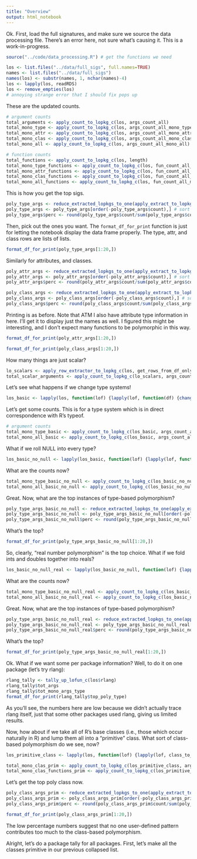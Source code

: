 ```yaml
---
title: "Overview"
output: html_notebook
---
```


Ok.
First, load the full signatures, and make sure we source the data processing file.
There's an error here, not sure what's causing it.
This is a work-in-progress.

```r
source("../code/data_processing.R") # get the functions we need
```

```r
los <- list.files("../data/full_sigs", full.names=TRUE)
names <- list.files("../data/full_sigs")
names(los) <- substr(names, 1, nchar(names)-4)
los <- lapply(los, readRDS)
los <- remove_empties(los)
# annoying strange error that I should fix pops up
```

These are the updated counts.
```r
# argument counts
total_arguments <- apply_count_to_lopkg_c(los, args_count_all)
total_mono_type <- apply_count_to_lopkg_c(los, args_count_all_mono_type)
total_mono_attr <- apply_count_to_lopkg_c(los, args_count_all_mono_attr_pattern)
total_mono_clas <- apply_count_to_lopkg_c(los, args_count_all_mono_class)
total_mono_all <- apply_count_to_lopkg_c(los, args_count_all_mono_all)
```

```r
# function counts
total_functions <- apply_count_to_lopkg_c(los, length)
total_mono_type_functions <- apply_count_to_lopkg_c(los, fun_count_all_mono_type)
total_mono_attr_functions <- apply_count_to_lopkg_c(los, fun_count_all_mono_attr_pattern)
total_mono_clas_functions <- apply_count_to_lopkg_c(los, fun_count_all_mono_class)
total_mono_all_functions <- apply_count_to_lopkg_c(los, fun_count_all_mono_all)
```

This is how you get the top sigs.
```r
poly_type_args <- reduce_extracted_lopkgs_to_one(apply_extract_to_lopkg(los, extract_poly_type_args))
poly_type_args <- poly_type_args[order(-poly_type_args$count),] # sort by count
poly_type_args$perc <- round(poly_type_args$count/sum(poly_type_args$count) * 100, 2)
```

Then, pick out the ones you want.
The `format_df_for_print` function is just for letting the notebook display the data frame properly.
The type, attr, and class rows are lists of lists.
```r
format_df_for_print(poly_type_args[1:20,])
```

Similarly for attributes, and classes.
```r
poly_attr_args <- reduce_extracted_lopkgs_to_one(apply_extract_to_lopkg(los, extract_poly_attr_args))
poly_attr_args <- poly_attr_args[order(-poly_attr_args$count),] # sort by count
poly_attr_args$perc <- round(poly_attr_args$count/sum(poly_attr_args$count) * 100, 2)
```

```r
poly_class_args <- reduce_extracted_lopkgs_to_one(apply_extract_to_lopkg(los, extract_poly_class_args))
poly_class_args <- poly_class_args[order(-poly_class_args$count),] # sort by count
poly_class_args$perc <- round(poly_class_args$count/sum(poly_class_args$count) * 100, 2)
```

Printing is as before.
Note that ATM I also have attribute type information in here.
I'll get it to display just the names as well.
I figured this might be interesting, and I don't expect many functions to be polymorphic in this way.
```r
format_df_for_print(poly_attr_args[1:20,])
```

```r
format_df_for_print(poly_class_args[1:20,])
```

How many things are just scalar?
```r
lo_scalars <- apply_row_extractor_to_lopkg_c(los, get_rows_from_df_only_scalar)
total_scalar_arguments <- apply_count_to_lopkg_c(lo_scalars, args_count_all)
```

Let's see what happens if we change type systems!
```r
los_basic <- lapply(los, function(lof) {lapply(lof, function(df) {change_type_systems_df(df, type_map_T0_to_r)})})
```

Let's get some counts.
This is for a type system which is in direct correspondence with R's typeof.
```r
# argument counts
total_mono_type_basic <- apply_count_to_lopkg_c(los_basic, args_count_all_mono_type)
total_mono_all_basic <- apply_count_to_lopkg_c(los_basic, args_count_all_mono_all)
```

What if we roll NULL into every type?
```r
los_basic_no_null <- lapply(los_basic, function(lof) {lapply(lof, function(df) {fold_NULL_into_other_types_df(df)})})
```

What are the counts now?
```r
total_mono_type_basic_no_null <- apply_count_to_lopkg_c(los_basic_no_null, args_count_all_mono_type)
total_mono_all_basic_no_null <- apply_count_to_lopkg_c(los_basic_no_null, args_count_all_mono_all)
```

Great.
Now, what are the top instances of type-based polymorphism?
```r
poly_type_args_basic_no_null <- reduce_extracted_lopkgs_to_one(apply_extract_to_lopkg(los_basic_no_null, extract_poly_type_args))
poly_type_args_basic_no_null <- poly_type_args_basic_no_null[order(-poly_type_args_basic_no_null$count),] # sort by count
poly_type_args_basic_no_null$perc <- round(poly_type_args_basic_no_null$count/sum(poly_type_args_basic_no_null$count) * 100, 2)
```

What's the top?
```r
format_df_for_print(poly_type_args_basic_no_null[1:20,])
```

So, clearly, "real number polymorphism" is the top choice.
What if we fold ints and doubles together into reals?

```r
los_basic_no_null_real <- lapply(los_basic_no_null, function(lof) {lapply(lof, function(df) {fold_together_int_double_df(df)})})
```

What are the counts now?
```r
total_mono_type_basic_no_null_real <- apply_count_to_lopkg_c(los_basic_no_null_real, args_count_all_mono_type)
total_mono_all_basic_no_null_real <- apply_count_to_lopkg_c(los_basic_no_null_real, args_count_all_mono_all)
```

Great.
Now, what are the top instances of type-based polymorphism?
```r
poly_type_args_basic_no_null_real <- reduce_extracted_lopkgs_to_one(apply_extract_to_lopkg(los_basic_no_null_real, extract_poly_type_args))
poly_type_args_basic_no_null_real <- poly_type_args_basic_no_null_real[order(-poly_type_args_basic_no_null_real$count),] # sort by count
poly_type_args_basic_no_null_real$perc <- round(poly_type_args_basic_no_null_real$count/sum(poly_type_args_basic_no_null_real$count) * 100, 2)
```

What's the top?
```r
format_df_for_print(poly_type_args_basic_no_null_real[1:20,])
```

Ok.
What if we want some per package information?
Well, to do it on one package (let's try rlang):

```r
rlang_tally <- tally_up_lofun_c(los$rlang)
rlang_tally$tot_args
rlang_tally$tot_mono_args_type
format_df_for_print(rlang_tally$top_poly_type)
```

As you'll see, the numbers here are low because we didn't actually trace rlang itself, just that some other packages used rlang, giving us limited results.

Now, how about if we take all of R's base classes (i.e., those which occur naturally in R) and lump them all into a "primitive" class.
What sort of class-based polymorphism do we see, now?

```r
los_primitive_class <- lapply(los, function(lof) {lapply(lof, class_to_primitive_df)})
```

```r
total_mono_clas_prim <- apply_count_to_lopkg_c(los_primitive_class, args_count_all_mono_class)
total_mono_clas_functions_prim <- apply_count_to_lopkg_c(los_primitive_class, fun_count_all_mono_class)
```

Let's get the top poly class now.
```r
poly_class_args_prim <- reduce_extracted_lopkgs_to_one(apply_extract_to_lopkg(los_primitive_class, extract_poly_class_args))
poly_class_args_prim <- poly_class_args_prim[order(-poly_class_args_prim$count),] # sort by count
poly_class_args_prim$perc <- round(poly_class_args_prim$count/sum(poly_class_args_prim$count) * 100, 2)
```

```r
format_df_for_print(poly_class_args_prim[1:20,])
```

The low percentage numbers suggest that no one user-defined pattern contributes too much to the class-based polymorphism.

Alright, let's do a package tally for all packages.
First, let's make all the classes primitive in our previous collapsed list.
